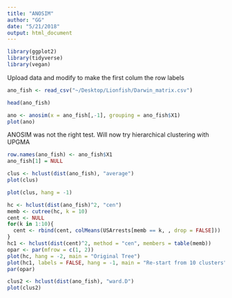 ```yaml
---
title: "ANOSIM"
author: "GG"
date: "5/21/2018"
output: html_document
---
```


```r
library(ggplot2)
library(tidyverse)
library(vegan)
```
Upload data and modify to make the first colum the row labels
```r
ano_fish <- read_csv("~/Desktop/Lionfish/Darwin_matrix.csv")

head(ano_fish)
```

```r
ano <- anosim(x = ano_fish[,-1], grouping = ano_fish$X1)
plot(ano)
```

ANOSIM was not the right test. Will now try hierarchical clustering with UPGMA
```r
row.names(ano_fish) <- ano_fish$X1
ano_fish[1] = NULL
```

```r
clus <- hclust(dist(ano_fish), "average")
plot(clus)
```

```r
plot(clus, hang = -1)
```

```r
hc <- hclust(dist(ano_fish)^2, "cen")
memb <- cutree(hc, k = 10)
cent <- NULL
for(k in 1:10){
  cent <- rbind(cent, colMeans(USArrests[memb == k, , drop = FALSE]))
}
hc1 <- hclust(dist(cent)^2, method = "cen", members = table(memb))
opar <- par(mfrow = c(1, 2))
plot(hc, hang = -2, main = "Original Tree")
plot(hc1, labels = FALSE, hang = -1, main = "Re-start from 10 clusters")
par(opar)
```

```r
clus2 <- hclust(dist(ano_fish), "ward.D")
plot(clus2)
```

